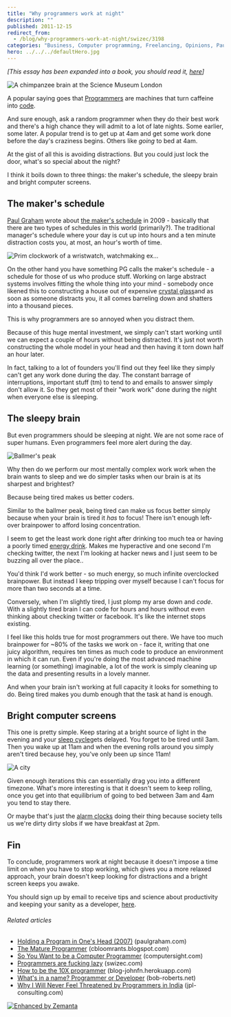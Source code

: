 ```yaml
---
title: "Why programmers work at night"
description: ""
published: 2011-12-15
redirect_from:
  - /blog/why-programmers-work-at-night/swizec/3198
categories: "Business, Computer programming, Freelancing, Opinions, Paul Graham, Personal, Programmer, Programming, Side Projects, Source code"
hero: ../../../defaultHero.jpg
---
```


_\[This essay has been expanded into a book, you should read it, [here](http://nightowlsbook.com)]_

![A chimpanzee brain at the Science Museum London](http://swizec.com/blog/wp-content/uploads/2011/12/300px-Chimp_Brain_in_a_jar8.jpg "A chimpanzee brain at the Science Museum London")

A popular saying goes that [Programmers](http://en.wikipedia.org/wiki/Programmer "Programmer") are machines that turn caffeine into [code](http://en.wikipedia.org/wiki/Source_code "Source code").

And sure enough, ask a random programmer when they do their best work and there's a high chance they will admit to a lot of late nights. Some earlier, some later. A popular trend is to get up at 4am and get some work done before the day's craziness begins. Others like _going_ to bed at 4am.

At the gist of all this is avoiding distractions. But you could just lock the door, what's so special about the night?

I think it boils down to three things: the maker's schedule, the sleepy brain and bright computer screens.

## The maker's schedule

[Paul Graham](http://paulgraham.com "Paul Graham (computer programmer)") wrote about [the maker's schedule](http://www.paulgraham.com/makersschedule.html) in 2009 - basically that there are two types of schedules in this world (primarily?). The traditional manager's schedule where your day is cut up into hours and a ten minute distraction costs you, at most, an hour's worth of time.

![Prim clockwork of a wristwatch, watchmaking ex...](http://swizec.com/blog/wp-content/uploads/2011/12/300px-Prim_clockwork4.jpg "Prim clockwork of a wristwatch, watchmaking ex...")

On the other hand you have something PG calls the maker's schedule - a schedule for those of us who produce stuff. Working on large abstract systems involves fitting the whole thing into your mind - somebody once likened this to constructing a house out of expensive [crystal glass](http://en.wikipedia.org/wiki/Lead_glass "Lead glass")and as soon as someone distracts you, it all comes barreling down and shatters into a thousand pieces.

This is why programmers are so annoyed when you distract them.

Because of this huge mental investment, we simply can't start working until we can expect a couple of hours without being distracted. It's just not worth constructing the whole model in your head and then having it torn down half an hour later.

In fact, talking to a lot of founders you'll find out they feel like they simply can't get any work done during the day. The constant barrage of interruptions, important stuff (tm) to tend to and emails to answer simply don't allow it. So they get most of their "work work" done during the night when everyone else is sleeping.

## The sleepy brain

But even programmers should be sleeping at night. We are not some race of super humans. Even programmers feel more alert during the day.

![Ballmer's peak](http://swizec.com/blog/wp-content/uploads/2011/12/ballmer_peak1.png "Ballmer's peak")

Why then do we perform our most mentally complex work work when the brain wants to sleep and we do simpler tasks when our brain is at its sharpest and brightest?

Because being tired makes us better coders.

Similar to the ballmer peak, being tired can make us focus better simply because when your brain is tired it _has_ to focus! There isn't enough left-over brainpower to afford losing concentration.

I seem to get the least work done right after drinking too much tea or having a poorly timed [energy drink](http://en.wikipedia.org/wiki/Energy_drink "Energy drink"). Makes me hyperactive and one second I'm checking twitter, the next I'm looking at hacker news and I just seem to be buzzing all over the place..

You'd think I'd work better - so much energy, so much infinite overclocked brainpower. But instead I keep tripping over myself because I can't focus for more than two seconds at a time.

Conversely, when I'm slightly tired, I just plomp my arse down and _code_. With a slightly tired brain I can code for hours and hours without even thinking about checking twitter or facebook. It's like the internet stops existing.

I feel like this holds true for most programmers out there. We have too much brainpower for ~80% of the tasks we work on - face it, writing that one juicy algorithm, requires ten times as much code to produce an environment in which it can run. Even if you're doing the most advanced machine learning (or something) imaginable, a lot of the work is simply cleaning up the data and presenting results in a lovely manner.

And when your brain isn't working at full capacity it looks for something to do. Being tired makes you dumb enough that the task at hand is enough.

## Bright computer screens

This one is pretty simple. Keep staring at a bright source of light in the evening and your [sleep cycle](http://en.wikipedia.org/wiki/Circadian_rhythm "Circadian rhythm")gets delayed. You forget to be tired until 3am. Then you wake up at 11am and when the evening rolls around you simply aren't tired because hey, you've only been up since 11am!

![A city](http://swizec.com/blog/wp-content/uploads/2011/12/300px-Innsbrucklarge5.jpg "A city")

Given enough iterations this can essentially drag you into a different timezone. What's more interesting is that it doesn't seem to keep rolling, once you get into that equilibrium of going to bed between 3am and 4am you tend to stay there.

Or maybe that's just the [alarm clocks](http://en.wikipedia.org/wiki/Alarm_clock "Alarm clock") doing their thing because society tells us we're dirty dirty slobs if we have breakfast at 2pm.

## Fin

To conclude, programmers work at night because it doesn't impose a time limit on when you have to stop working, which gives you a more relaxed approach, your brain doesn't keep looking for distractions and a bright screen keeps you awake.

You should sign up by email to receive tips and science about productivity and keeping your sanity as a developer, [here](http://swiz.ec/nightowls-list).

###### Related articles

- [Holding a Program in One's Head (2007)](http://paulgraham.com/head.html) (paulgraham.com)
- [The Mature Programmer](http://cbloomrants.blogspot.com/2011/11/11-22-11-mature-programmer.html) (cbloomrants.blogspot.com)
- [So You Want to be a Computer Programmer](http://computersight.com/programming/so-you-want-to-be-a-computer-programmer/) (computersight.com)
- [Programmers are fucking lazy](http://swizec.com/blog/programmers-are-fucking-lazy/swizec/2648) (swizec.com)
- [How to be the 10X programmer](http://blog-johnfn.herokuapp.com/entry/4) (blog-johnfn.herokuapp.com)
- [What's in a name? Programmer or Developer](http://bob-roberts.net/2011/11/06/whats-in-a-name-programmer-or-developer/) (bob-roberts.net)
- [Why I Will Never Feel Threatened by Programmers in India](http://blog.jpl-consulting.com/2011/12/why-i-will-never-feel-threatened-by-programmers-in-india/) (jpl-consulting.com)

[![Enhanced by Zemanta](http://img.zemanta.com/zemified_e.png?x-id=09e13045-a79a-44fa-a93e-3fde6634f398)](http://www.zemanta.com/ "Enhanced by Zemanta")
